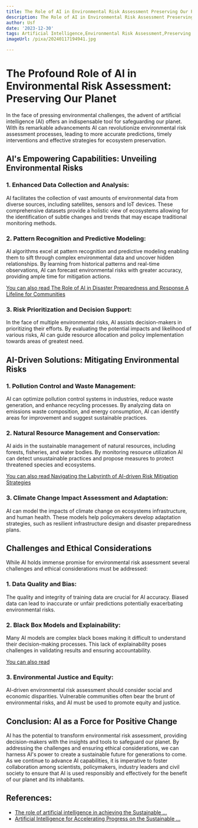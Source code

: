 ```yaml
---
title: The Role of AI in Environmental Risk Assessment Preserving Our Planet
description: The Role of AI in Environmental Risk Assessment Preserving Our Planet
author: Usf
date: '2023-12-30'
tags: Artificial Intelligence,Environmental Risk Assessment,Preserving Our Planet
imageUrl: /pixa/20240117194941.jpg

---
```

# The Profound Role of AI in Environmental Risk Assessment: Preserving Our Planet

In the face of pressing environmental challenges, the advent of artificial intelligence (AI) offers an indispensable tool for safeguarding our planet. With its remarkable advancements AI can revolutionize environmental risk assessment processes, leading to more accurate  predictions, timely interventions and effective strategies for ecosystem preservation.

## AI's Empowering Capabilities: Unveiling Environmental Risks

### 1. Enhanced Data Collection and Analysis:

AI facilitates the collection of vast  amounts of environmental data from diverse sources,  including satellites, sensors and IoT devices. These comprehensive datasets provide a holistic view of ecosystems allowing for  the identification of subtle  changes and trends that  may escape traditional monitoring methods.

### 2. Pattern Recognition and Predictive Modeling:

AI algorithms excel  at pattern recognition and predictive modeling enabling them to sift through complex environmental data and uncover hidden relationships. By learning  from historical patterns and real-time observations, AI can forecast environmental risks with greater accuracy, providing ample time for mitigation actions.

[You can also read The Role  of AI in Disaster Preparedness and Response A Lifeline for Communities](The%20Role%20of%20AI%20in%20Disaster%20Preparedness%20and%20Response%20A%20Lifeline%20for%20Communities)


### 3. Risk Prioritization and Decision Support:

In the face of multiple environmental risks, AI assists decision-makers in prioritizing their efforts. By evaluating  the potential impacts and likelihood of various  risks,  AI can guide resource allocation and policy implementation  towards  areas of greatest need.

## AI-Driven Solutions:  Mitigating Environmental Risks

### 1. Pollution Control and Waste Management:

AI can optimize pollution control systems in industries, reduce waste generation,  and enhance recycling  processes. By analyzing data on  emissions waste composition, and energy consumption, AI  can identify areas  for improvement and suggest sustainable practices.

###  2. Natural  Resource Management and Conservation:

AI aids in the sustainable management of natural resources, including forests, fisheries, and water bodies. By monitoring resource utilization AI can detect unsustainable practices  and  propose measures to protect threatened species and ecosystems.

[You can also read  Navigating the Labyrinth of AI-driven Risk Mitigation Strategies](Navigating%20the%20Labyrinth%20of%20AI-driven%20Risk%20Mitigation%20Strategies)


### 3.  Climate  Change Impact Assessment and Adaptation:

AI can model the  impacts of climate change on ecosystems  infrastructure, and human health. These models help policymakers develop adaptation  strategies, such as resilient infrastructure design and disaster preparedness plans.

## Challenges and Ethical Considerations

While AI holds immense promise for  environmental risk assessment several challenges and ethical  considerations must  be  addressed:

### 1. Data Quality and Bias:

The quality and integrity of training data  are crucial for AI accuracy. Biased data can lead to inaccurate  or  unfair predictions potentially exacerbating  environmental risks.

### 2.  Black Box Models and  Explainability:

Many AI models are complex black boxes making it difficult to understand their decision-making  processes. This lack of explainability poses  challenges in  validating results and ensuring accountability.

[You can also read ]()


### 3. Environmental Justice and Equity:

AI-driven environmental  risk assessment should  consider  social  and economic disparities. Vulnerable communities often bear the brunt of environmental risks, and AI must be used to promote equity and justice.

##  Conclusion: AI as a Force for  Positive Change

AI has the potential to transform environmental risk assessment, providing decision-makers with the insights and tools to safeguard our planet. By addressing the challenges and ensuring ethical considerations, we can harness AI's  power to create a  sustainable future for generations  to come. As we continue to advance AI capabilities, it is  imperative to foster collaboration among scientists, policymakers,  industry leaders and  civil society to ensure that AI is used responsibly and effectively for the benefit of our planet and its inhabitants.

## References:
- [The role of artificial intelligence in achieving the Sustainable ...](https://www.nature.com/articles/s41467-019-14108-y)
- [Artificial Intelligence for Accelerating Progress on the Sustainable ...](https://www.state.gov/artificial-intelligence-for-accelerating-progress-on-the-sustainable-development-goals-addressing-societys-greatest-challenges/)
